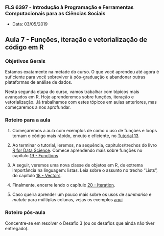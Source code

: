 ###  FLS 6397 - Introdução à Programação e Ferramentas Computacionais para as Ciências Sociais

- Data: 03/05/2019

## Aula 7 - Funções, iteração e vetorialização de código em R

### Objetivos Gerais

Estamos exatamente na metade do curso. O que você aprendeu até agora é suficiente para você sobreviver à pós-graduação e abandonar outras plataformas de análise de dados.

Nesta segunda etapa do curso, vamos trabalhar com tópicos mais avançados em R. Hoje aprenderemos sobre funções, iteração e vetorialização. Já trabalhamos com estes tópicos em aulas anteriores, mas começaremos a nos aprofundar.

### Roteiro para a aula

1. Começaremos a aula com exemplos de como o uso de funções e loops tornam o código mais  rápido, enxuto e eficiente, no [Tutorial 13](https://jonnyphillips.github.io/FLS6397_2019/tutorials/tutorial13.html).

2. Ao terminar o tutorial, leremos, na sequência, capítulos/trechos do livro [R for Data Science](http://r4ds.had.co.nz). Comece aprendendo mais sobre funções no capítulo [19 - Functions](http://r4ds.had.co.nz/functions.html)

3. A seguir, veremos uma nova classe de objetos em R, de extrema importância na linguagem: listas. Leia sobre o assunto no trecho "Lists", do capítulo [18 - Vectors](http://r4ds.had.co.nz/vectors.html#lists).

4. Finalmente, encerre lendo o capítulo [20 - Iteration](http://r4ds.had.co.nz/iteration.html).

5. Caso queira aprender um pouco mais sobre os usos de _summarise_ e _mutate_ para múltiplas colunas, vejas os exemplos [aqui](https://dplyr.tidyverse.org/reference/summarise_all.html)

### Roteiro pós-aula

Concentre-se em resolver o Desafio 3 (ou os desafios que ainda não tiver entregado).